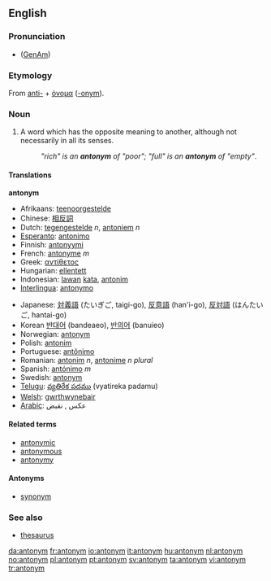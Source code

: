 {{wikipedia}}
==English==

===Pronunciation===
*{{IPA|/ˈæntəˌnɪm/}} ([[w:General American|GenAm]])

===Etymology===
From {{Gr.}} [[anti-]] + [[όνομα]] ([[-onym]]).

===Noun===
{{en-noun}}

#A word which has the opposite meaning to another, although not necessarily in all its senses.
#:''"rich" is an '''antonym''' of "poor"; "full" is an '''antonym''' of "empty"''.

====Translations====
<!--DefA-->'''antonym'''
{{top}}
*Afrikaans: [[teenoorgestelde]]
*Chinese: [[相反詞]]
*Dutch: [[tegengestelde]] ''n'', [[antoniem]] ''n''
*[[Esperanto]]: [[antonimo]]
*Finnish: [[antonyymi]]
*French: [[antonyme]] ''m''
*Greek: [[αντίθετος]]
*Hungarian: [[ellentett]]
*Indonesian: [[lawan]] [[kata]], [[antonim]]
*[[Interlingua]]: [[antonymo]]
{{mid}}
*Japanese: [[対義語]] (たいぎご, taigi-go), [[反意語]] (han'i-go), [[反対語]] (はんたいご, hantai-go)
*Korean [[반대어]] (bandeaeo), [[반의어]] (banuieo)
*Norwegian: [[:no:antonym|antonym]]
*Polish: [[antonim]] {{m}}
*Portuguese: [[antônimo]]
*Romanian: [[antonim]] ''n'', [[antonime]] ''n plural''
*Spanish: [[antónimo]] ''m''
*Swedish: [[antonym]]
*[[Telugu]]: [[వ్యతిరేక పదము]] (vyatireka padamu)
*[[Welsh]]: [[gwrthwynebair]]
*[[Arabic]]:  عكس , نقيض
{{bottom}}

====Related terms====
*[[antonymic]]
*[[antonymous]]
*[[antonymy]]

====Antonyms====
* [[synonym]]

===See also===
*[[thesaurus]]

[[da:antonym]]
[[fr:antonym]]
[[io:antonym]]
[[it:antonym]]
[[hu:antonym]]
[[nl:antonym]]
[[no:antonym]]
[[pl:antonym]]
[[pt:antonym]]
[[sv:antonym]]
[[ta:antonym]]
[[vi:antonym]]
[[tr:antonym]]